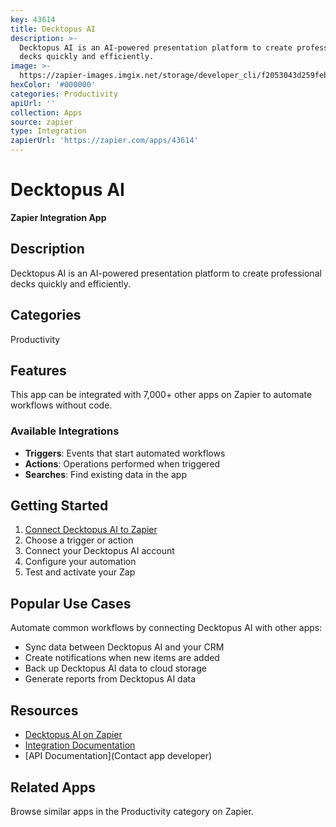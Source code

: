```yaml
---
key: 43614
title: Decktopus AI
description: >-
  Decktopus AI is an AI-powered presentation platform to create professional
  decks quickly and efficiently.
image: >-
  https://zapier-images.imgix.net/storage/developer_cli/f2053043d259febd7c3018dbcebe92c1.png?auto=format%2Ccompress&ixlib=python-3.0.0&q=50
hexColor: '#000000'
categories: Productivity
apiUrl: ''
collection: Apps
source: zapier
type: Integration
zapierUrl: 'https://zapier.com/apps/43614'
---
```

# Decktopus AI

**Zapier Integration App**

## Description

Decktopus AI is an AI-powered presentation platform to create professional decks quickly and efficiently.

## Categories

Productivity

## Features

This app can be integrated with 7,000+ other apps on Zapier to automate workflows without code.

### Available Integrations

- **Triggers**: Events that start automated workflows
- **Actions**: Operations performed when triggered
- **Searches**: Find existing data in the app

## Getting Started

1. [Connect Decktopus AI to Zapier](https://zapier.com/apps/43614)
2. Choose a trigger or action
3. Connect your Decktopus AI account
4. Configure your automation
5. Test and activate your Zap

## Popular Use Cases

Automate common workflows by connecting Decktopus AI with other apps:

- Sync data between Decktopus AI and your CRM
- Create notifications when new items are added
- Back up Decktopus AI data to cloud storage
- Generate reports from Decktopus AI data

## Resources

- [Decktopus AI on Zapier](https://zapier.com/apps/43614)
- [Integration Documentation](https://zapier.com/apps/43614/integrations)
- [API Documentation](Contact app developer)

## Related Apps

Browse similar apps in the Productivity category on Zapier.
